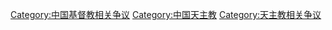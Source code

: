 [[Category:中国基督教相关争议|Category:中国基督教相关争议]]
[[Category:中国天主教|Category:中国天主教]]
[[Category:天主教相关争议|Category:天主教相关争议]]